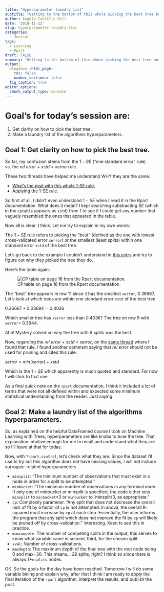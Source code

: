 ```yaml
---
title: "Hyperparameter laundry list"
subtitle: "Getting to the bottom of this whole picking the best tree business :sweat_smile:"
author: Ángela Castillo-Gill
date: '2018-11-12'
slug: hyperparameter-laundry-list
categories:
  - Journal
tags: 
  - Learning
  - Rpart
draft: FALSE
summary: "Getting to the bottom of this whole picking the best tree business."
output:
  blogdown::html_page:
    toc: false
    number_sections: false
  fig_caption: true
editor_options: 
  chunk_output_type: console
---
```


# Goal's for today's session are:

1. Get clarity on how to pick the best tree. 
2. Make a laundry list of the algorithms hyperparameters.

## Goal 1: Get clarity on how to pick the best tree.

So far, my confusion stems from the $1-SE$ ("one standard error" rule) vs. the $rel\>error$ $+$ $xstd$ $<$ $xerror$ rule.

These two threads have helped me understand WHY they are the same:

- [What's the deal with this whole 1-SE rule.](https://stats.stackexchange.com/questions/138569/why-is-lambda-within-one-standard-error-from-the-minimum-is-a-recommended-valu)
- [Applying the 1-SE rule.](https://stats.stackexchange.com/questions/13471/how-to-choose-the-number-of-splits-in-rpart) 

So first of all, I didn't even understand $1-SE$ when I read it in the Rpart documentation. What does it mean? I kept searching substracting $SE$ (which in the `cptable` appears as `xstd`) from 1 to see if I could get any number that vaguely resembled the ones that appeared in the table. 

Now all is clear. I think. Let me try to explain in my own words: 

The $1-SE$ rule refers to picking the "best" (defined as the one with lowest cross-validated error `xerror`) or the smallest (least splits) within one standard error `xstd` of the best tree. 

Let's go back to the example I couldn't understand in [this entry](https://acastillogill.com/note/surrogate-who/) and try to figure out why they picked the tree they do. 

Here's the table again: 

![CP table on page 16 from the Rpart documentation.](/note/Mon-12-11-2018_files/cptable.png)

The "best" tree appears in row 11 since it has the smallest `xerror`, 0.36667.
Let's look at which trees are within one standard error `xstd` of the best tree.

$0.36667+0.03694=0.4036$

Which smaller tree has `xerror` less than 0.4036? The tree on row 9 with `xerror`= 0.3944. 

Aha! Mystery solved on why the tree with 9 splits was the best. 

Now, regarding the $rel\>error$ $+$ $xstd$ $<$ $xerror$, on the [same thread](https://stackoverflow.com/questions/29197213/what-is-the-difference-between-rel-error-and-x-error-in-a-rpart-decision-tree) where I found that rule, I found another comment saying that $rel\>error$ should not be used for pruning and cited this rule:

$xerror < min(xerror) + xstd$

Which is the $1-SE$ which apparently is much quoted and standard. For now I will stick to that one. 

As a final quick note on the `rpart` documentation, I think it included a lot of terms that were not all defined within and expected some minimum statistical understanding from the reader. Just saying. 

## Goal 2: Make a laundry list of the algorithms hyperparameters.

So, as explained on the helpful DataFramed course I took on Machine Learning with Trees, hyperparameters are like knobs to tune the tree. That explanation intuitive enough for me to recall and understand what they are so I'll leave at that for today. 

Now, with `?rpart.control`, let's check what they are. Since the dataset I'll use to try out this algorithm does not have missing values, I will not include surrogate-related hyperparameters. 

- `minsplit`: "The minimum number of observations that must exist in a node in order for a split to be attempted."
- `minbucket`: "The minimum number of observations in any terminal <leaf> node. If only one of minbucket or minsplit is specified, the code either sets `minsplit` to `minbucket`*3 or `minbucket` to `minsplit/3, as appropriate."
- `cp`: Complexity parameter. "Any split that does not decrease the overall lack of fit by a factor of `cp` is not attempted. In anova, the overall R-squared must increase by `cp` at each step. Essentially, the user informs the program that any split which does not improve the fit by `cp` will likely be pruned off by cross-validation." Interesting. Keen to see this in practice. 
- `maxcompete`: The number of competing splits in the output, this serves to know what variable came in second, third, for the chosen split. 
- `xval`: Number of cross-validations. 
- `maxdepth`: The maximum depth of the final tree with the root node being 0 and max=30. This means... 29 splits, right? I think so since there is always 1+`nsplits` nodes. 

OK. So the goals for the day have been reached. Tomorrow I will do some variable bining and explain why, after that I think I am ready to apply the final iteration of the `rpart` algorithm, interpret the results, and publish the post. 
